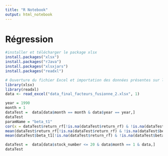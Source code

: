 ```yaml
---
title: "R Notebook"
output: html_notebook
---
```


# Régression

``` r
#installer et télécharger le package xlsx
install.packages("xlsx")
install.packages("rJava")
install.packages("xlsxjars")
install.packages("readxl")
```

```r
# Ouverture du fichier Excel et importation des données présentes sur la feuille 1
library(xlsx)
library(readxl)
data <- read_excel("data_final_facteurs_fusionne_2.xlsx", 1)
```

```r
year = 1990
month = 1
dataTest =  data[data$month == month & data$year == year,]
dataTest
paramName = "beta_t1"
cor(x = dataTest$return_rf[!is.na(dataTest$return_rf) & !is.na(dataTest$beta_t1)], y = dataTest$beta_t1[!is.na(dataTest$return_rf) & !is.na(dataTest$beta_t1)], method = "pearson")
mean(dataTest$return_rf[!is.na(dataTest$return_rf) & !is.na(dataTest$beta_t1)])
mean(dataTest$beta_t1[!is.na(dataTest$return_rf) & !is.na(dataTest$beta_t1)])
```

```r
dataTest =  data[data$stock_number <= 20 & data$month == 1 & data,]
dataTest
```

